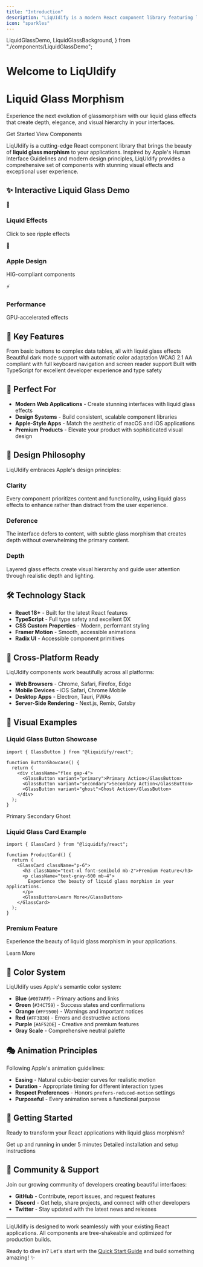 ```yaml
---
title: "Introduction"
description: "LiqUIdify is a modern React component library featuring liquid glass morphism effects, inspired by Apple's Human Interface Guidelines."
icon: "sparkles"
---
```


  LiquidGlassDemo,
  LiquidGlassBackground,
} from "./components/LiquidGlassDemo";

<LiquidGlassBackground />

# Welcome to LiqUIdify

<LiquidGlassDemo variant="hero" className="mb-8">
  <div className="text-center">
    <h1 className="text-5xl font-bold text-white mb-6 tracking-tight">
      Liquid Glass Morphism
    </h1>
    <p className="text-xl text-white/90 mb-8 max-w-2xl mx-auto leading-relaxed">
      Experience the next evolution of glassmorphism with our liquid glass
      effects that create depth, elegance, and visual hierarchy in your
      interfaces.
    </p>
    <div className="flex gap-4 justify-center">
      <LiquidGlassDemo variant="button">
        <span className="text-white font-semibold">Get Started</span>
      </LiquidGlassDemo>
      <LiquidGlassDemo variant="button">
        <span className="text-white/80 font-medium">View Components</span>
      </LiquidGlassDemo>
    </div>
  </div>
</LiquidGlassDemo>

LiqUIdify is a cutting-edge React component library that brings the beauty of **liquid glass morphism** to your applications. Inspired by Apple's Human Interface Guidelines and modern design principles, LiqUIdify provides a comprehensive set of components with stunning visual effects and exceptional user experience.

## ✨ Interactive Liquid Glass Demo

<div className="grid grid-cols-1 md:grid-cols-3 gap-6 my-8">
  <LiquidGlassDemo variant="card" size="md">
    <div className="text-center">
      <div className="w-12 h-12 bg-white/20 rounded-full mx-auto mb-4 flex items-center justify-center">
        🌊
      </div>
      <h3 className="text-lg font-semibold text-white mb-2">Liquid Effects</h3>
      <p className="text-white/70 text-sm">Click to see ripple effects</p>
    </div>
  </LiquidGlassDemo>

<LiquidGlassDemo variant="card" size="md">
  <div className="text-center">
    <div className="w-12 h-12 bg-white/20 rounded-full mx-auto mb-4 flex items-center justify-center">
      🍎
    </div>
    <h3 className="text-lg font-semibold text-white mb-2">Apple Design</h3>
    <p className="text-white/70 text-sm">HIG-compliant components</p>
  </div>
</LiquidGlassDemo>

  <LiquidGlassDemo variant="card" size="md">
    <div className="text-center">
      <div className="w-12 h-12 bg-white/20 rounded-full mx-auto mb-4 flex items-center justify-center">
        ⚡
      </div>
      <h3 className="text-lg font-semibold text-white mb-2">Performance</h3>
      <p className="text-white/70 text-sm">GPU-accelerated effects</p>
    </div>
  </LiquidGlassDemo>
</div>

## 🚀 Key Features

<CardGroup cols={2}>
  <Card title="50+ Components" icon="puzzle-piece" href="/components">
    From basic buttons to complex data tables, all with liquid glass effects
  </Card>
  <Card title="Dark Mode Ready" icon="moon" href="/concepts/theming">
    Beautiful dark mode support with automatic color adaptation
  </Card>
  <Card
    title="Accessibility First"
    icon="universal-access"
    href="/concepts/accessibility"
  >
    WCAG 2.1 AA compliant with full keyboard navigation and screen reader
    support
  </Card>
  <Card title="TypeScript Native" icon="code" href="/api-reference">
    Built with TypeScript for excellent developer experience and type safety
  </Card>
</CardGroup>

## 🎯 Perfect For

- **Modern Web Applications** - Create stunning interfaces with liquid glass effects
- **Design Systems** - Build consistent, scalable component libraries
- **Apple-Style Apps** - Match the aesthetic of macOS and iOS applications
- **Premium Products** - Elevate your product with sophisticated visual design

## 🌟 Design Philosophy

LiqUIdify embraces Apple's design principles:

### **Clarity**

Every component prioritizes content and functionality, using liquid glass effects to enhance rather than distract from the user experience.

### **Deference**

The interface defers to content, with subtle glass morphism that creates depth without overwhelming the primary content.

### **Depth**

Layered glass effects create visual hierarchy and guide user attention through realistic depth and lighting.

## 🛠 Technology Stack

- **React 18+** - Built for the latest React features
- **TypeScript** - Full type safety and excellent DX
- **CSS Custom Properties** - Modern, performant styling
- **Framer Motion** - Smooth, accessible animations
- **Radix UI** - Accessible component primitives

## 📱 Cross-Platform Ready

LiqUIdify components work beautifully across all platforms:

- **Web Browsers** - Chrome, Safari, Firefox, Edge
- **Mobile Devices** - iOS Safari, Chrome Mobile
- **Desktop Apps** - Electron, Tauri, PWAs
- **Server-Side Rendering** - Next.js, Remix, Gatsby

## 🎨 Visual Examples

### Liquid Glass Button Showcase

```tsx
import { GlassButton } from "@liquidify/react";

function ButtonShowcase() {
  return (
    <div className="flex gap-4">
      <GlassButton variant="primary">Primary Action</GlassButton>
      <GlassButton variant="secondary">Secondary Action</GlassButton>
      <GlassButton variant="ghost">Ghost Action</GlassButton>
    </div>
  );
}
```

<div className="flex gap-4 my-6">
  <LiquidGlassDemo variant="button">
    <span className="text-white font-semibold">Primary</span>
  </LiquidGlassDemo>
  <LiquidGlassDemo variant="button">
    <span className="text-white/80 font-medium">Secondary</span>
  </LiquidGlassDemo>
  <LiquidGlassDemo variant="button">
    <span className="text-white/60 font-medium">Ghost</span>
  </LiquidGlassDemo>
</div>

### Liquid Glass Card Example

```tsx
import { GlassCard } from "@liquidify/react";

function ProductCard() {
  return (
    <GlassCard className="p-6">
      <h3 className="text-xl font-semibold mb-2">Premium Feature</h3>
      <p className="text-gray-600 mb-4">
        Experience the beauty of liquid glass morphism in your applications.
      </p>
      <GlassButton>Learn More</GlassButton>
    </GlassCard>
  );
}
```

<LiquidGlassDemo variant="card" className="my-6 max-w-md">
  <div>
    <h3 className="text-xl font-semibold text-white mb-2">Premium Feature</h3>
    <p className="text-white/70 mb-4">
      Experience the beauty of liquid glass morphism in your applications.
    </p>
    <LiquidGlassDemo variant="button">
      <span className="text-white font-medium">Learn More</span>
    </LiquidGlassDemo>
  </div>
</LiquidGlassDemo>

## 🌈 Color System

LiqUIdify uses Apple's semantic color system:

- **Blue** (`#007AFF`) - Primary actions and links
- **Green** (`#34C759`) - Success states and confirmations
- **Orange** (`#FF9500`) - Warnings and important notices
- **Red** (`#FF3B30`) - Errors and destructive actions
- **Purple** (`#AF52DE`) - Creative and premium features
- **Gray Scale** - Comprehensive neutral palette

## 🎭 Animation Principles

Following Apple's animation guidelines:

- **Easing** - Natural cubic-bezier curves for realistic motion
- **Duration** - Appropriate timing for different interaction types
- **Respect Preferences** - Honors `prefers-reduced-motion` settings
- **Purposeful** - Every animation serves a functional purpose

## 🔧 Getting Started

Ready to transform your React applications with liquid glass morphism?

<CardGroup cols={2}>
  <Card title="Quick Start" icon="rocket" href="/quickstart">
    Get up and running in under 5 minutes
  </Card>
  <Card title="Installation" icon="download" href="/installation">
    Detailed installation and setup instructions
  </Card>
</CardGroup>

## 🤝 Community & Support

Join our growing community of developers creating beautiful interfaces:

- **GitHub** - Contribute, report issues, and request features
- **Discord** - Get help, share projects, and connect with other developers
- **Twitter** - Stay updated with the latest news and releases

---

<Note>
  LiqUIdify is designed to work seamlessly with your existing React
  applications. All components are tree-shakeable and optimized for production
  builds.
</Note>

Ready to dive in? Let's start with the [Quick Start Guide](/quickstart) and build something amazing! ✨
